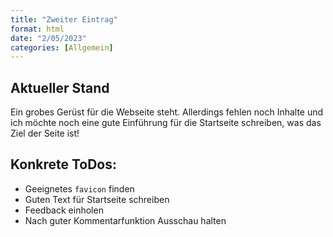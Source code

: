 ```yaml
---
title: "Zweiter Eintrag"
format: html
date: "2/05/2023"
categories: [Allgemein]
---
```


## Aktueller Stand
Ein grobes Gerüst für die Webseite steht. Allerdings fehlen noch Inhalte und ich möchte noch eine gute Einführung für die Startseite schreiben, was das Ziel der Seite ist!

## Konkrete ToDos:
* Geeignetes `favicon` finden
* Guten Text für Startseite schreiben
* Feedback einholen
* Nach guter Kommentarfunktion Ausschau halten
